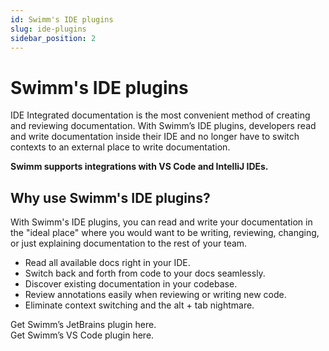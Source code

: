 ```yaml
---
id: Swimm's IDE plugins
slug: ide-plugins
sidebar_position: 2
---
```


# Swimm's IDE plugins
<Link href="https://swimm.io/blog/ide-integrated-documentation-using-swimm/"> IDE Integrated documentation</Link> is the most convenient method of creating and reviewing documentation. With Swimm’s IDE plugins, developers read and write documentation inside their IDE and no longer have to switch contexts to an external place to write documentation.

**Swimm supports integrations with VS Code and IntelliJ IDEs.**

## Why use Swimm's IDE plugins?

With Swimm's IDE plugins, you can read and write your documentation in the "ideal place" where you would want to be writing, reviewing, changing, or just explaining documentation to the rest of your team. 

- Read all available docs right in your IDE.
- Switch back and forth from code to your docs seamlessly. 
- Discover existing documentation in your codebase.
- Review annotations easily when reviewing or writing new code.
- Eliminate context switching and the alt + tab nightmare. 

<Link href="https://plugins.jetbrains.com/plugin/17201-swimm">Get Swimm’s JetBrains plugin here.</Link><br/>
<Link href="https://marketplace.visualstudio.com/items?itemName=Swimm.swimm">Get Swimm’s VS Code plugin here.</Link>
